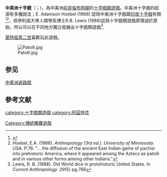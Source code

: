 '''中美洲十字戲'''（{{lang-nah|Patolli}}；{{IPA-nah|paˈtoːlːi|IPA}})，為中美洲[[前哥倫布時期|前哥倫布時期]]的[[十字戲類遊戲|十字戲類遊戲]]。中美洲十字戲的起源有多種說法；E. Adamson Hoebel (1966) 認爲中美洲十字戲跟[[印度十字戲|印度十字戲]]有關<ref>{{Cite web |url=http://www.tradgames.org.uk/games/Pachisi.htm |title=ludo |accessdate=2011-10-27 |archive-date=2017-07-14 |archive-url=https://web.archive.org/web/20170714185126/http://www.tradgames.org.uk/games/Pachisi.htm |dead-url=no }}</ref><ref>Hoebel, E.A. (1966). ''Anthropology (3rd ed.). University of Minnesota:'' USA. P.76. "... the diffusion of the ancient East Indian game of pachisi into prehistoric America, where it appeared among the Aztecs as patolli and in various other forms among other Indians."</ref>，但伊利諾大學人類學系博士R.B. Lewis (1988)認爲十字戲類遊戲原理過於原始，所以可以在不同地方獨立發展出十字戲類遊戲<ref>Lewis, R. B. (1988). Old World dice in protohistoric United States. In ''Current Anthropology. 29''(5) pg.766</ref>.

[[蒙特祖馬二世|蒙特祖馬二世]]喜歡玩此遊戲。
<!--
Anthropologist [[E._Adamson_Hoebel|E. Adamson Hoebel]] (1966) says the Aztec patolli derives from the East Indian game of [[pachisi|pachisi]],<ref>Hoebel, E.A. (1966). ''Anthropology (3rd ed.). University of Minnesota:'' USA. P.76. "... the diffusion of the ancient East Indian game of pachisi into prehistoric America, where it appeared among the Aztecs as patolli and in various other forms among other Indians."</ref> but R.B. Lewis of the Department of Anthropology at the [[University_of_Illinois|University of Illinois]] (1988) says that the similarity between the two games is due to the limitations of a [[board_game|board game]],<ref>Lewis, R. B. (1988). Old World dice in protohistoric United States. In ''Current Anthropology. 29''(5) pg.766</ref> meaning the two games were independently derived.
-->

[[Image:Patolli.jpg|thumb]]

==参见==
[[中美洲返路戲|中美洲返路戲]]

==參考文献==
{{reflist}}


[[category:十字戲類遊戲|category:十字戲類遊戲]]
[[category:阿茲特克|category:阿茲特克]]
[[Category:傳統擲賽遊戲|Category:傳統擲賽遊戲]]